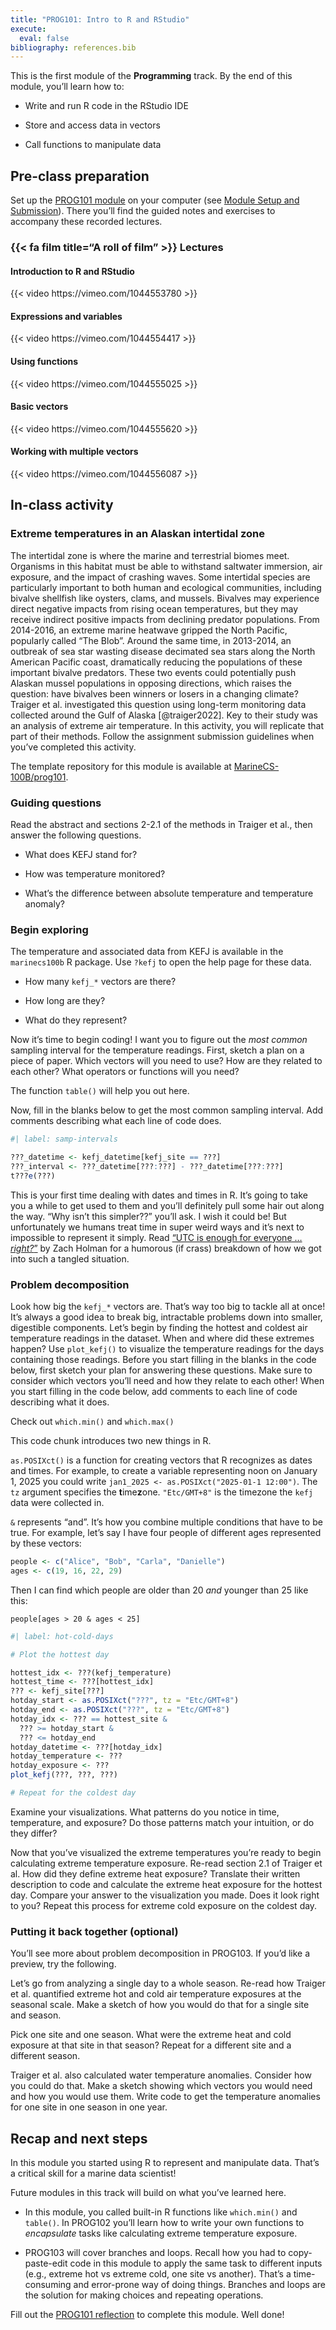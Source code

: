 ```yaml
---
title: "PROG101: Intro to R and RStudio"
execute: 
  eval: false
bibliography: references.bib
---
```


This is the first module of the **Programming** track. By the end of this module, you'll learn how to:

-   Write and run R code in the RStudio IDE

-   Store and access data in vectors

-   Call functions to manipulate data

## Pre-class preparation

Set up the [PROG101 module](https://github.com/MarineCS-100B/prog101) on your computer (see [Module Setup and Submission](../../../modules.html)). There you'll find the guided notes and exercises to accompany these recorded lectures.

### {{< fa film title="A roll of film" >}} Lectures

#### Introduction to R and RStudio

{{< video https://vimeo.com/1044553780 >}}

#### Expressions and variables

{{< video https://vimeo.com/1044554417 >}}

#### Using functions

{{< video https://vimeo.com/1044555025 >}}

#### Basic vectors

{{< video https://vimeo.com/1044555620 >}}

#### Working with multiple vectors

{{< video https://vimeo.com/1044556087 >}}

## In-class activity

### Extreme temperatures in an Alaskan intertidal zone

The intertidal zone is where the marine and terrestrial biomes meet. Organisms in this habitat must be able to withstand saltwater immersion, air exposure, and the impact of crashing waves. Some intertidal species are particularly important to both human and ecological communities, including bivalve shellfish like oysters, clams, and mussels. Bivalves may experience direct negative impacts from rising ocean temperatures, but they may receive indirect positive impacts from declining predator populations. From 2014-2016, an extreme marine heatwave gripped the North Pacific, popularly called "The Blob". Around the same time, in 2013-2014, an outbreak of sea star wasting disease decimated sea stars along the North American Pacific coast, dramatically reducing the populations of these important bivalve predators. These two events could potentially push Alaskan mussel populations in opposing directions, which raises the question: have bivalves been winners or losers in a changing climate? Traiger et al. investigated this question using long-term monitoring data collected around the Gulf of Alaska [@traiger2022]. Key to their study was an analysis of extreme air temperature. In this activity, you will replicate that part of their methods. Follow the assignment submission guidelines when you've completed this activity.

::: callout-note
The template repository for this module is available at [MarineCS-100B/prog101](https://github.com/MarineCS-100B/prog101).
:::

### Guiding questions

Read the abstract and sections 2-2.1 of the methods in Traiger et al., then answer the following questions.

-   What does KEFJ stand for?

-   How was temperature monitored?

-   What's the difference between absolute temperature and temperature anomaly?

### Begin exploring

The temperature and associated data from KEFJ is available in the `marinecs100b` R package. Use `?kefj` to open the help page for these data.

-   How many `kefj_*` vectors are there?

-   How long are they?

-   What do they represent?

Now it's time to begin coding! I want you to figure out the *most common* sampling interval for the temperature readings. First, sketch a plan on a piece of paper. Which vectors will you need to use? How are they related to each other? What operators or functions will you need?

::: callout-tip
The function `table()` will help you out here.
:::

Now, fill in the blanks below to get the most common sampling interval. Add comments describing what each line of code does.

```r
#| label: samp-intervals

???_datetime <- kefj_datetime[kefj_site == ???]
???_interval <- ???_datetime[???:???] - ???_datetime[???:???]
t???e(???)

```

::: callout-note
This is your first time dealing with dates and times in R. It's going to take you a while to get used to them and you'll definitely pull some hair out along the way. "Why isn't this simpler??" you'll ask. I wish it could be! But unfortunately we humans treat time in super weird ways and it's next to impossible to represent it simply. Read ["UTC is enough for everyone ...*right?*"](https://zachholman.com/talk/utc-is-enough-for-everyone-right) by Zach Holman for a humorous (if crass) breakdown of how we got into such a tangled situation.
:::

### Problem decomposition

Look how big the `kefj_*` vectors are. That's way too big to tackle all at once! It's always a good idea to break big, intractable problems down into smaller, digestible components. Let's begin by finding the hottest and coldest air temperature readings in the dataset. When and where did these extremes happen? Use `plot_kefj()` to visualize the temperature readings for the days containing those readings. Before you start filling in the blanks in the code below, first sketch your plan for answering these questions. Make sure to consider which vectors you'll need and how they relate to each other! When you start filling in the code below, add comments to each line of code describing what it does.

::: callout-tip
Check out `which.min()` and `which.max()`
:::

::: callout-important
This code chunk introduces two new things in R.

`as.POSIXct()` is a function for creating vectors that R recognizes as dates and times. For example, to create a variable representing noon on January 1, 2025 you could write `jan1_2025 <- as.POSIXct("2025-01-1 12:00")`. The `tz` argument specifies the **t**ime**z**one. `"Etc/GMT+8"` is the timezone the `kefj` data were collected in.

`&` represents "and". It's how you combine multiple conditions that have to be true. For example, let's say I have four people of different ages represented by these vectors:

``` r
people <- c("Alice", "Bob", "Carla", "Danielle")
ages <- c(19, 16, 22, 29)
```

Then I can find which people are older than 20 *and* younger than 25 like this:

`people[ages > 20 & ages < 25]`
:::

```r
#| label: hot-cold-days

# Plot the hottest day

hottest_idx <- ???(kefj_temperature)
hottest_time <- ???[hottest_idx]
??? <- kefj_site[???]
hotday_start <- as.POSIXct("???", tz = "Etc/GMT+8")
hotday_end <- as.POSIXct("???", tz = "Etc/GMT+8")
hotday_idx <- ??? == hottest_site &
  ??? >= hotday_start &
  ??? <= hotday_end
hotday_datetime <- ???[hotday_idx]
hotday_temperature <- ???
hotday_exposure <- ???
plot_kefj(???, ???, ???)

# Repeat for the coldest day

```

Examine your visualizations. What patterns do you notice in time, temperature, and exposure? Do those patterns match your intuition, or do they differ?

Now that you've visualized the extreme temperatures you're ready to begin calculating extreme temperature exposure. Re-read section 2.1 of Traiger et al. How did they define extreme heat exposure? Translate their written description to code and calculate the extreme heat exposure for the hottest day. Compare your answer to the visualization you made. Does it look right to you? Repeat this process for extreme cold exposure on the coldest day.

### Putting it back together (optional)

You'll see more about problem decomposition in PROG103. If you'd like a preview, try the following.

Let's go from analyzing a single day to a whole season. Re-read how Traiger et al. quantified extreme hot and cold air temperature exposures at the seasonal scale. Make a sketch of how you would do that for a single site and season.

Pick one site and one season. What were the extreme heat and cold exposure at that site in that season? Repeat for a different site and a different season.

Traiger et al. also calculated water temperature anomalies. Consider how you could do that. Make a sketch showing which vectors you would need and how you would use them. Write code to get the temperature anomalies for one site in one season in one year.

## Recap and next steps

In this module you started using R to represent and manipulate data. That's a critical skill for a marine data scientist!

Future modules in this track will build on what you've learned here.

-   In this module, you called built-in R functions like `which.min()` and `table()`. In PROG102 you'll learn how to write your own functions to *encapsulate* tasks like calculating extreme temperature exposure.

-   PROG103 will cover branches and loops. Recall how you had to copy-paste-edit code in this module to apply the same task to different inputs (e.g., extreme hot vs extreme cold, one site vs another). That's a time-consuming and error-prone way of doing things. Branches and loops are the solution for making choices and repeating operations.

Fill out the [PROG101 reflection](https://docs.google.com/forms/d/e/1FAIpQLScZVxg7JKIkqeO4GwIpU0HP_pycPq0Gplw5tk6P10EGfDsQ9Q/viewform?usp=header) to complete this module. Well done!
